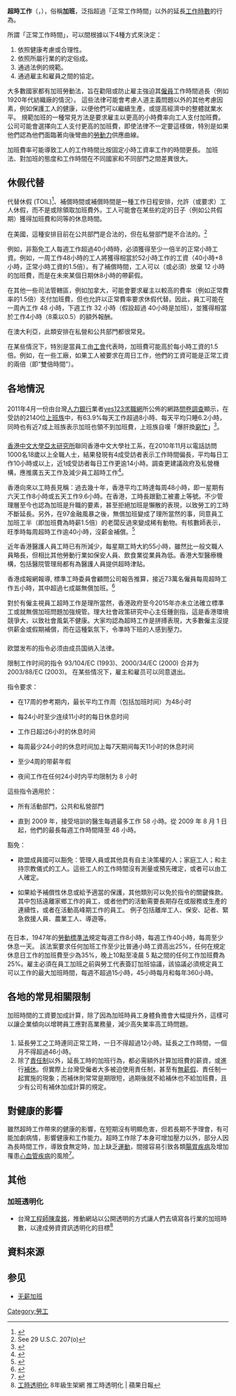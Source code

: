 {{wwv|area=台灣}}
{{勞工}}
'''超時工作'''（{{lang-en|Overtime}}，{{lang|en|OT}}），俗稱'''加班'''，泛指超過「正常工作時間」以外的延長[[工作時數|工作時數]]的行為。

所謂「正常工作時間」，可以間根據以下4種方式來決定：
# 依照健康考慮或合理性。
# 依照所屬行業的約定俗成。
# 通過法例的規範。
# 通過雇主和雇員之間的協定。

大多數國家都有加班勞動法，旨在勸阻或防止雇主強迫其[[僱員|僱員]]工作時間過長（例如1920年代紡織廠的情況）。 這些法律可能會考慮人道主義問題以外的其他考慮因素，例如保護工人的健康，以便他們可以繼續生產，或提高經濟中的整體就業水平。 規範加班的一種常見方法是要求雇主以更高的小時費率向工人支付加班費。 公司可能會選擇向工人支付更高的加班費，即使法律不一定要這樣做，特別是如果他們認為他們面臨著向後彎曲的[[劳动力|勞動力]]供應曲線。

加班費率可能導致工人的工作時間比按固定小時工資率工作的時間更長。 加班法、對加班的態度和工作時間在不同國家和不同部門之間差異很大。

== 休假代替 ==
代替休假 (TOIL)<ref>{{Cite book|chapter=A guide to good employment practice in the community & voluntary sector|url=https://www.worldcat.org/oclc/51914426|publisher=Combat Poverty Agency|date=2002|location=Dublin|isbn=1-871643-89-9|oclc=51914426|first=Alex|last=White|last2=Combat Poverty Agency}}</ref>、補償時間或補償時間是一種工作日程安排，允許（或要求）工人休假，而不是或除領取加班費外。工人可能會在某些約定的日子（例如公共假期）獲得加班費和同等的休息時間。

在美國，這種安排目前在公共部門是合法的，但在私營部門是不合法的。<ref>See 29 U.S.C. 207(o)</ref>

例如，非豁免工人每週工作超過40小時時，必須獲得至少一倍半的正常小時工資。例如，一周工作48小時的工人將獲得相當於52小時工作的工資（40小時+8小時，正常小時工資的1.5倍）。有了補償時間，工人可以（或必須）放棄 12 小時的加班費，而是在未來某個日期休8小時的帶薪假。

在其他一些司法管轄區，例如加拿大，可能會要求雇主以較高的費率（例如正常費率的1.5倍）支付加班費，但也允許以正常費率要求休假代替。因此，員工可能在一周內工作 48 小時，下週工作 32 小時（假設超過 40小時是加班），並獲得相當於工作4小時（8乘以0.5）的額外報酬。

在澳大利亞，此類安排在私營和公共部門都很常見。

在某些情況下，特別是當員工由[[工会|工會]]代表時，加班費可能高於每小時工資的1.5倍。例如，在一些工廠，如果工人被要求在周日工作，他們的工資可能是正常工資的兩倍（即“雙倍時間”）。

== 各地情況 ==

=== {{ROC-TW}} ===
2011年4月一份由台灣[[人力銀行|人力銀行]]業者[[yes123求職網|yes123求職網]]所公佈的網路[[問卷調查|問卷調查]]顯示，在受訪的2140位[[上班族|上班族]]中，有63.9%每天工作超過8小時、每天平均只睡6.2小時，同時也有近7成上班族表示加班也領不到加班費，上班族自嘆「爆肝換[[工作貧窮|窮忙]]」<ref>{{cite news| title =錢少事多睡不飽 上班族怨「爆肝換窮忙」| date =2011-04-30| url =https://archive.fo/20120713215946/http://life.chinatimes.com/2009Cti/Channel/Life/life-article/0,5047,130518+132011043000835,00.html| work =[[中廣新聞|中廣新聞]]| accessdate =2011-05-04}}</ref>。

=== {{HKG}} ===
[[香港中文大學亞太研究所|香港中文大學亞太研究所]]聯同香港中文大學社工系，在2010年11月以電話訪問1000名18歲以上全職人士，結果發現有4成受訪者表示工作時間偏長，平均每日工作10小時或以上，近1成受訪者每日工作更逾14小時。調查更建議政府及私營機構，應推廣五天工作及減少員工超時工作<ref>{{cite news| title =四成僱員日做逾十小時| date =2011-03-26| url =http://hk.news.yahoo.com/article/110325/3/nghe.html| work =星島日報| accessdate =2011-05-04}}{{dead link|date=2017年11月 |bot=InternetArchiveBot |fix-attempted=yes }}</ref>。

香港向來以工時長見稱：過去幾十年，香港平均工時達每周48小時，即一星期有六天工作8小時或五天工作9.6小時。在香港，工時長跟勤工被畫上等號。不少管理層至今也認為加班是升職的要素，甚至拒絕加班是懶散的表現，以致勞工的工時不斷延長。另外，在97金融風暴之後，無償加班變成了理所當然的事，同意員工加班工半（即加班費為時薪1.5倍）的老闆反過來變成稀有動物。有核數師表示，旺季時每周超時工作逾40小時，沒薪金補償。<ref>{{cite web|url=https://topick.hket.com/article/499888/|title=專業人士勁OT 每周加班40小時|publisher=香港經濟日報|date=2014-12-17|accessdate=2019-11-26|archive-date=2020-06-05|archive-url=https://web.archive.org/web/20200605041147/https://topick.hket.com/article/499888/|dead-url=no}}</ref>

近年香港醫護人員工時已有所減少，每星期工時大約55小時，雖然比一般文職人員略長，但相比其他勞動行業如保安人員、飲食業從業員為低。香港大型醫療機構，包括醫院管理局都有為醫護人員提供超時津貼。

香港成報網報導, 標準工時委員會顧問公司報告推算，接近73萬名僱員每周超時工作五小時，其中超過七成屬無償加班。<ref>{{cite web|title=港人加班逾七成無錢收|url=http://www.singpao.com/xw/gat/201501/t20150124_546293.html|archive-url=https://web.archive.org/web/20150417074106/http://www.singpao.com/xw/gat/201501/t20150124_546293.html|archive-date=2015-04-17|date=2015-01-24|publisher=成报|accessdate=2015-04-17|dead-url=no}}</ref>

對於有僱主視員工超時工作是理所當然，香港政府至今2015年亦未立法確立標準工或就無償加班問題加強規管。理大社會政策研究中心主任鍾劍指，這是香港環境競爭大，以致社會風氣不健康。大家均認為超時工作是拼搏表現，大多數僱主沒提供薪金或假期補償，而在這種氣氛下，令準時下班的人感到壓力。

=== {{CHNML}} ===
{{see also|996工作制}}

=== {{flag|European Union}} ===
欧盟发布的指令必须由成员国纳入法律。

限制工作时间的指令 93/104/EC (1993)、2000/34/EC (2000) 合并为 2003/88/EC (2003)。 在某些情况下，雇主和雇员可以同意退出。

指令要求：

* 在17周的参考期内，最长平均工作周（包括加班时间）为48小时

* 每24小时至少连续11小时的每日休息时间

* 工作日超过6小时的休息时间

* 每周最少24小时的休息时间加上每7天期间每天11小时的休息时间

* 至少4周的带薪年假

* 夜间工作在任何24小时内平均限制为 8 小时

這些指令適用於：

* 所有活動部門，公共和私營部門

* 直到 2009 年，接受培訓的醫生每週最多工作 58 小時。從 2009 年 8 月 1 日起，他們的最長每週工作時間降至 48 小時。

豁免：

* 歐盟成員國可以豁免：管理人員或其他具有自主決策權的人；家庭工人；和主持宗教儀式的工人。這些工人的工作時間沒有測量或預先確定，或者可以由工人確定。

* 如果給予補償性休息或給予適當的保護，其他類別可以免於指令的關鍵條款。 其中包括遠離家鄉工作的員工，或者他們的活動需要長期存在或服務或生產的連續性，或者在活動高峰期工作的員工。 例子包括離岸工人、保安、記者、緊急救援人員、農業工人、導遊等。

=== {{flag|Japan}} ===
在日本，1947年的[[勞動基準法|勞動標準法]]規定每週工作8小時，每週工作40小時，每周至少休息一天。 該法案要求任何加班工作至少比普通小時工資高出25%，任何在規定休息日工作的加班費至少為35%，晚上10點至凌晨 5 點之間的任何工作加班費為25%。雇主必須在員工加班之前與勞工代表簽訂加班協議，該協議必須規定員工可以工作的最大加班時間，每週不超過15小時，45小時每月和每年360小時。{{Expand section}}

== 各地的常見相關限制 ==
加班時間的工資要加成計算，除了因為加班時員工身體負擔會大幅提升外，這樣可以讓企業傾向以增聘員工應對高業務量，減少高失業率高工時問題。

=== {{ROC-TW}} ===
# 延長勞工之工時連同正常工時，一日不得超過12小時。延長之工作時間，一個月不得超過46小時。
# 除了[[責任制|責任制]]以外，延長工時的加班行為，都必需額外計算加班費的薪資，或進行[[補休|補休]]。但實際上台灣受僱者大多被迫使用責任制，甚至有[[無薪假|無薪假]]、責任制一起實施的現象；而補休則常常是期限短，過期後就不給補休也不給加班費，且少有公司有補休加成計算的規定。

== 對健康的影響 ==

雖然超時工作帶來的健康的影響，在短期沒有明顯危害，但若長期不予理會，有可能加劇病情，影響健康和工作能力。超時工作除了本身可增加壓力以外，部分人因為長時間工作，導致食無定時，加上缺乏[[運動|運動]]，間接容易引致各類[[腸胃疾病|腸胃疾病]]及增加罹患[[心血管疾病|心血管疾病]]的風險<ref>{{cite news| title =嚴分輕重 五級制加班隱疾| date =2011-05-02| url =http://hk.news.yahoo.com/article/110501/3/o3b1.html| work =星島日報| accessdate =2011-05-04| deadurl =yes| archiveurl =https://web.archive.org/web/20110508140953/http://hk.news.yahoo.com/article/110501/3/o3b1.html| archivedate =2011-05-08}}</ref>。

==其他==
===加班透明化===
*台灣[[工程師|工程師]][[陳韋銘|陳韋銘]]，推動網站以公開透明的方式讓人們去填寫各行業的加班時數，以達成勞資資訊透明化的目標<ref>[http://www.appledaily.com.tw/appledaily/article/headline/20160721/37316785/ 工時透明化] {{Wayback|url=http://www.appledaily.com.tw/appledaily/article/headline/20160721/37316785/ |date=20170411060839 }}8年級生架網 推工時透明化 | 蘋果日報</ref>
==資料來源==
{{Reflist}}
==参见==
*[[无薪加班|无薪加班]]
{{就業}}

{{Authority control}}
[[Category:勞工|Category:勞工]]